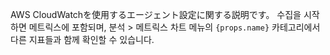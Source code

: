 <p>
  AWS CloudWatchを使用するエージェント設定に関する説明です。 수집을 시작하면 메트릭스에 포함되며, <UI>분석</UI> > <UI>메트릭스 차트</UI> 메뉴의 <code>{props.name}</code> 카테고리에서 다른 지표들과 함께 확인할 수 있습니다.
</p>
